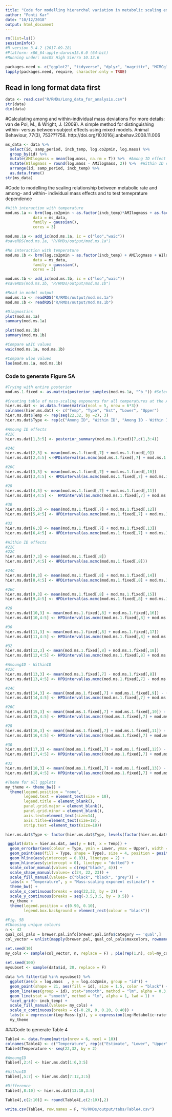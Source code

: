 ```yaml
---
title: "Code for modelling hierarchal variation in metabolic scaling exponents"
author: "Fonti Kar"
date: "10/12/2018"
output: html_document
---
```


```r
rm(list=ls())
sessionInfo()
#R version 3.4.2 (2017-09-28)
#Platform: x86_64-apple-darwin15.6.0 (64-bit)
#Running under: macOS High Sierra 10.13.6

packages.need <- c("ggplot2", "tidyverse", "dplyr", "magrittr", "MCMCglmm", "brms", "RColorBrewer")
lapply(packages.need, require, character.only = TRUE)
```

## Read in long format data first

```r
data <- read.csv("R/RMDs/Long_data_for_analysis.csv")
str(data)
dim(data)

```

#Calculating among and within-individual mass deviations
For more details: van de Pol, M., & Wright, J. (2009). A simple method for distinguishing within- versus between-subject effects using mixed models. Animal Behaviour, 77(3), 753???758. http://doi.org/10.1016/j.anbehav.2008.11.006

```r
ms_data <- data %>% 
  select(id, samp_period, incb_temp, log.co2pmin, log.mass) %>%
  group_by(id) %>% 
  mutate(AMIlogmass = mean(log.mass, na.rm = T)) %>%  #Among ID effect
  mutate(WIlogmass = round(log.mass - AMIlogmass, 2)) %>%  #Within ID effect (Deviation of an individual's mass relative to its own mean)
  arrange(id, samp_period, incb_temp) %>% 
  as.data.frame() 
str(ms_data)
```

#Code to modelling the scaling relationship between metabolic rate and among- and within- individual mass effects and to test temeprature dependence
```r
#With interaction with temperature
mod.ms.1a <- brm(log.co2pmin ~ as.factor(incb_temp)*AMIlogmass + as.factor(incb_temp)*WIlogmass + (1 + WIlogmass|id), 
            data = ms_data,
            family = gaussian(),
            cores = 3)

mod.ms.1a <- add_ic(mod.ms.1a, ic = c("loo","waic"))
#saveRDS(mod.ms.1a, "R/RMDs/output/mod.ms.1a") 

#No interaction with temperature
mod.ms.1b <- brm(log.co2pmin ~ as.factor(incb_temp) + AMIlogmass + WIlogmass + (1 + WIlogmass|id), 
            data = ms_data,
            family = gaussian(),
            cores = 3)

mod.ms.1b <- add_ic(mod.ms.1b, ic = c("loo","waic"))
#saveRDS(mod.ms.1b, "R/RMDs/output/mod.ms.1b") 

#Read in model output
mod.ms.1a <- readRDS("R/RMDs/output/mod.ms.1a")
mod.ms.1b <- readRDS("R/RMDs/output/mod.ms.1b")

#Diagnostics
plot(mod.ms.1a)
summary(mod.ms.1a)

plot(mod.ms.1b)
summary(mod.ms.1b)

#Compare wAIC values
waic(mod.ms.1a, mod.ms.1b)   

#Compare wloo values
loo(mod.ms.1a, mod.ms.1b)  
```

### Code to generate Figure 5A
```r
#Trying with entire posterior
mod.ms.1.fixed <- as.matrix(posterior_samples(mod.ms.1a, "^b_")) #Selecting the fixed effects

#Creating table of mass-scaling exponents for all temperatures at the AmongID and WithinID level
hier.ms.dat <- as.data.frame(matrix(ncol = 5, nrow = 6*3))
colnames(hier.ms.dat) <- c("Temp", "Type", "Est", "Lower", "Upper")
hier.ms.dat$Temp <- rep(seq(22,32, by =2), 3)
hier.ms.dat$Type <- rep(c("Among ID", "Within ID", "Among ID - Within ID"), each = 6)

#Amoung ID effects
#22C
hier.ms.dat[1,3:5] <- posterior_summary(mod.ms.1.fixed)[7,c(1,3:4)]

#24C
hier.ms.dat[2,3] <- mean(mod.ms.1.fixed[,7] + mod.ms.1.fixed[,9])
hier.ms.dat[2,4:5] <-HPDinterval(as.mcmc(mod.ms.1.fixed[,7] + mod.ms.1.fixed[,9]))

#26C
hier.ms.dat[3,3] <- mean(mod.ms.1.fixed[,7] + mod.ms.1.fixed[,10])
hier.ms.dat[3,4:5] <- HPDinterval(as.mcmc(mod.ms.1.fixed[,7] + mod.ms.1.fixed[,10]))

#28
hier.ms.dat[4,3] <- mean(mod.ms.1.fixed[,7] + mod.ms.1.fixed[,11])
hier.ms.dat[4,4:5] <-  HPDinterval(as.mcmc(mod.ms.1.fixed[,7] + mod.ms.1.fixed[,11]))

#30
hier.ms.dat[5,3] <- mean(mod.ms.1.fixed[,7] + mod.ms.1.fixed[,12])
hier.ms.dat[5,4:5] <- HPDinterval(as.mcmc(mod.ms.1.fixed[,7] + mod.ms.1.fixed[,12]))

#32
hier.ms.dat[6,3] <- mean(mod.ms.1.fixed[,7] + mod.ms.1.fixed[,13])
hier.ms.dat[6,4:5] <- HPDinterval(as.mcmc(mod.ms.1.fixed[,7] + mod.ms.1.fixed[,13]))

#Within ID effects
#22C
#22C
hier.ms.dat[7,3] <- mean(mod.ms.1.fixed[,8])
hier.ms.dat[7,4:5] <- HPDinterval(as.mcmc(mod.ms.1.fixed[,8]))

#24C
hier.ms.dat[8,3] <- mean(mod.ms.1.fixed[,8] + mod.ms.1.fixed[,14])
hier.ms.dat[8,4:5] <- HPDinterval(as.mcmc(mod.ms.1.fixed[,8] + mod.ms.1.fixed[,14]))

#26C
hier.ms.dat[9,3] <- mean(mod.ms.1.fixed[,8] + mod.ms.1.fixed[,15])
hier.ms.dat[9,4:5] <- HPDinterval(as.mcmc(mod.ms.1.fixed[,8] + mod.ms.1.fixed[,15]))

#28
hier.ms.dat[10,3] <- mean(mod.ms.1.fixed[,8] + mod.ms.1.fixed[,16])
hier.ms.dat[10,4:5] <- HPDinterval(as.mcmc(mod.ms.1.fixed[,8] + mod.ms.1.fixed[,16]))

#30
hier.ms.dat[11,3] <- mean(mod.ms.1.fixed[,8] + mod.ms.1.fixed[,17])
hier.ms.dat[11,4:5] <- HPDinterval(as.mcmc(mod.ms.1.fixed[,8] + mod.ms.1.fixed[,17]))

#32
hier.ms.dat[12,3] <- mean(mod.ms.1.fixed[,8] + mod.ms.1.fixed[,18])
hier.ms.dat[12,4:5] <- HPDinterval(as.mcmc(mod.ms.1.fixed[,8] + mod.ms.1.fixed[,18]))

#AmoungID - WithinID
#22C
hier.ms.dat[13,3] <- mean(mod.ms.1.fixed[,7] - mod.ms.1.fixed[,8])
hier.ms.dat[13,4:5] <- HPDinterval(as.mcmc(mod.ms.1.fixed[,7] - mod.ms.1.fixed[,8]))

#24C
hier.ms.dat[14,3] <- mean((mod.ms.1.fixed[,7] + mod.ms.1.fixed[,9]) - (mod.ms.1.fixed[,8] + mod.ms.1.fixed[,14]))
hier.ms.dat[14,4:5] <- HPDinterval(as.mcmc(mod.ms.1.fixed[,7] + mod.ms.1.fixed[,9]) - (mod.ms.1.fixed[,8] + mod.ms.1.fixed[,14]))

#26C
hier.ms.dat[15,3] <- mean((mod.ms.1.fixed[,7] + mod.ms.1.fixed[,10]) - (mod.ms.1.fixed[,8] + mod.ms.1.fixed[,15]))
hier.ms.dat[15,4:5] <- HPDinterval(as.mcmc((mod.ms.1.fixed[,7] + mod.ms.1.fixed[,10]) - (mod.ms.1.fixed[,8] + mod.ms.1.fixed[,15])))

#28
hier.ms.dat[16,3] <- mean((mod.ms.1.fixed[,7] + mod.ms.1.fixed[,11]) - (mod.ms.1.fixed[,8] + mod.ms.1.fixed[,16]))
hier.ms.dat[16,4:5] <- HPDinterval(as.mcmc((mod.ms.1.fixed[,7] + mod.ms.1.fixed[,11]) - (mod.ms.1.fixed[,8] + mod.ms.1.fixed[,16])))

#30
hier.ms.dat[17,3] <- mean((mod.ms.1.fixed[,7] + mod.ms.1.fixed[,12]) - (mod.ms.1.fixed[,8] + mod.ms.1.fixed[,17]))
hier.ms.dat[17,4:5] <- HPDinterval(as.mcmc((mod.ms.1.fixed[,7] + mod.ms.1.fixed[,12]) - (mod.ms.1.fixed[,8] + mod.ms.1.fixed[,17])))

#32
hier.ms.dat[18,3] <- mean((mod.ms.1.fixed[,7] + mod.ms.1.fixed[,13]) - (mod.ms.1.fixed[,8] + mod.ms.1.fixed[,18]))
hier.ms.dat[18,4:5] <- HPDinterval(as.mcmc((mod.ms.1.fixed[,7] + mod.ms.1.fixed[,13]) - (mod.ms.1.fixed[,8] + mod.ms.1.fixed[,18])))

#Theme for all ggplots
my_theme <- theme_bw() + 
  theme(legend.position = "none", 
        legend.text = element_text(size = 10),
        legend.title = element_blank(),
        panel.grid.major = element_blank(), 
        panel.grid.minor = element_blank(),
        axis.text=element_text(size=14),
        axis.title=element_text(size=18),
        strip.text =element_text(size=18)) 

hier.ms.dat$Type <- factor(hier.ms.dat$Type, levels(factor(hier.ms.dat$Type))[c(1,3,2)])

 ggplot(data = hier.ms.dat, aes(y = Est, x = Temp)) +
  geom_errorbar(aes(colour = Type, ymin = Lower, ymax = Upper), width = 0, position = position_dodge(1.5)) +
  geom_point(aes(fill = Type, shape = Type), size = 4, position = position_dodge(1.5)) + 
  geom_hline(aes(yintercept = 0.83), linetype = 2) +
  geom_hline(aes(yintercept = 0), linetype = "dotted") +
  scale_color_manual(values = c(rep("black", 4))) + 
  scale_shape_manual(values= c(24, 22, 23)) + 
  scale_fill_manual(values= c("black", "black", "grey")) +
  labs(x = "Temperature", y = "Mass-scaling exponent estimate") + 
  theme_bw() +
  scale_x_continuous(breaks = seq(22,32, by = 2)) +
  scale_y_continuous(breaks = seq(-3.5,3.5, by = 0.5)) +
  my_theme +
  theme(legend.position = c(0.90, 0.10),
        legend.box.background = element_rect(colour = "black")) 
 
#Fig. 5B 
#Choosing unique colours
n <- 42
qual_col_pals = brewer.pal.info[brewer.pal.info$category == 'qual',]
col_vector = unlist(mapply(brewer.pal, qual_col_pals$maxcolors, rownames(qual_col_pals)))

set.seed(10)
my_cols <- sample(col_vector, n, replace = F) ; pie(rep(1,n), col=my_cols)
 
set.seed(100)
mysubset <- sample(data$id, 20, replace = F) 

data %>% filter(id %in% mysubset) %>%
  ggplot(aes(x = log.mass  , y = log.co2pmin, group = "id")) + 
  geom_point(shape = 21, aes(fill = id), size = 1.5, color = "black") + 
  geom_line(aes(group = id), stat="smooth", method = "lm", alpha = 0.3, lwd = 0.5) +
  geom_line(stat = "smooth", method = "lm", alpha = 1, lwd = 1) +
  facet_grid(~ incb_temp) + 
  scale_fill_manual(values= my_cols) +
  scale_x_continuous(breaks = c(-0.20, 0, 0.20, 0.40)) +
  labs(x = expression(Log~Mass~(g)), y = expression(Log~Metabolic~rate~(VCO[2]~min^{-1}))) + 
  my_theme
```

###Code to generate Table 4
```r
Table4 <- data.frame(matrix(nrow = 6, ncol = 10))
colnames(Table4) <- c("Temperature", rep(c("Estimate", "Lower", "Upper"),3))
Table4$Temperature <- seq(22,32, by = 2)

#AmoungID
Table4[,2:4] <- hier.ms.dat[1:6,3:5]

#WithinID
Table4[,5:7] <- hier.ms.dat[7:12,3:5]

#Difference
Table4[,8:10] <- hier.ms.dat[13:18,3:5]

Table4[,c(2:10)] <- round(Table4[,c(2:10)],2)

write.csv(Table4, row.names = F, "R/RMDs/output/tabs/Table4.csv")

```
